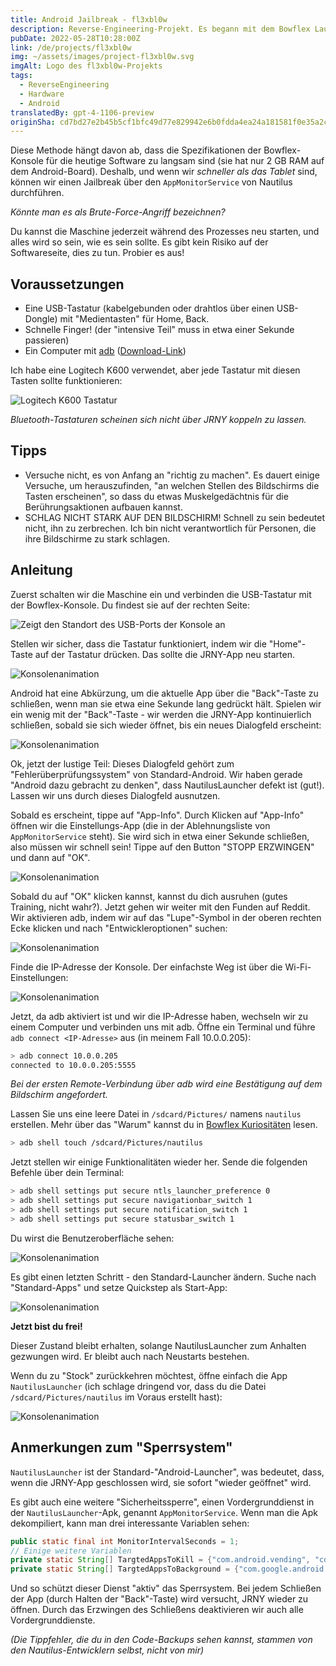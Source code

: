 ```yaml
---
title: Android Jailbreak - fl3xbl0w
description: Reverse-Engineering-Projekt. Es begann mit dem Bowflex Laufband 22, wurde aber auf jede von Nautilus Inc. verkaufte Android-Maschine (Nautilus, Bowflex, Schwinn) verallgemeinert.
pubDate: 2022-05-28T10:28:00Z
link: /de/projects/fl3xbl0w
img: ~/assets/images/project-fl3xbl0w.svg
imgAlt: Logo des fl3xbl0w-Projekts
tags:
  - ReverseEngineering
  - Hardware
  - Android
translatedBy: gpt-4-1106-preview
originSha: cd7bd27e2b45b5cf1bfc49d77e829942e6b0fdda4ea24a181581f0e35a2ca8ef
---
```



Diese Methode hängt davon ab, dass die Spezifikationen der Bowflex-Konsole für die heutige Software zu langsam sind (sie hat nur 2 GB RAM auf dem Android-Board). Deshalb, und wenn wir _schneller als das Tablet_ sind, können wir einen Jailbreak über den `AppMonitorService` von Nautilus durchführen.

_Könnte man es als Brute-Force-Angriff bezeichnen?_

Du kannst die Maschine jederzeit während des Prozesses neu starten, und alles wird so sein, wie es sein sollte. Es gibt kein Risiko auf der Softwareseite, dies zu tun. Probier es aus!

## Voraussetzungen

- Eine USB-Tastatur (kabelgebunden oder drahtlos über einen USB-Dongle) mit "Medientasten" für Home, Back.
- Schnelle Finger! (der "intensive Teil" muss in etwa einer Sekunde passieren)
- Ein Computer mit [adb](https://developer.android.com/studio/command-line/adb) ([Download-Link](https://developer.android.com/studio/releases/platform-tools))

Ich habe eine Logitech K600 verwendet, aber jede Tastatur mit diesen Tasten sollte funktionieren:

<Image src={LogiKeys} alt="Logitech K600 Tastatur" format="webp" />

_Bluetooth-Tastaturen scheinen sich nicht über JRNY koppeln zu lassen._

## Tipps

- Versuche nicht, es von Anfang an "richtig zu machen". Es dauert einige Versuche, um herauszufinden, "an welchen Stellen des Bildschirms die Tasten erscheinen", so dass du etwas Muskelgedächtnis für die Berührungsaktionen aufbauen kannst.
- SCHLAG NICHT STARK AUF DEN BILDSCHIRM! Schnell zu sein bedeutet nicht, ihn zu zerbrechen. Ich bin nicht verantwortlich für Personen, die ihre Bildschirme zu stark schlagen.

## Anleitung

Zuerst schalten wir die Maschine ein und verbinden die USB-Tastatur mit der Bowflex-Konsole. Du findest sie auf der rechten Seite:

<Image
  src={ConsoleUSB}
  alt="Zeigt den Standort des USB-Ports der Konsole an"
  format="webp"
/>

Stellen wir sicher, dass die Tastatur funktioniert, indem wir die "Home"-Taste auf der Tastatur drücken. Das sollte die JRNY-App neu starten.

<Image src={Console01} alt="Konsolenanimation" format="webp" />

Android hat eine Abkürzung, um die aktuelle App über die "Back"-Taste zu schließen, wenn man sie etwa eine Sekunde lang gedrückt hält.
Spielen wir ein wenig mit der "Back"-Taste - wir werden die JRNY-App kontinuierlich schließen, sobald sie sich wieder öffnet, bis ein neues Dialogfeld erscheint:

<Image src={Console02} alt="Konsolenanimation" format="webp" />

Ok, jetzt der lustige Teil: Dieses Dialogfeld gehört zum "Fehlerüberprüfungssystem" von Standard-Android. Wir haben gerade "Android dazu gebracht zu denken", dass NautilusLauncher defekt ist (gut!). Lassen wir uns durch dieses Dialogfeld ausnutzen.

Sobald es erscheint, tippe auf "App-Info". Durch Klicken auf "App-Info" öffnen wir die Einstellungs-App (die in der Ablehnungsliste von `AppMonitorService` steht). Sie wird sich in etwa einer Sekunde schließen, also müssen wir schnell sein! Tippe auf den Button "STOPP ERZWINGEN" und dann auf "OK".

<Image src={Console03} alt="Konsolenanimation" format="webp" />

Sobald du auf "OK" klicken kannst, kannst du dich ausruhen (gutes Training, nicht wahr?). Jetzt gehen wir weiter mit den Funden auf Reddit. Wir aktivieren adb, indem wir auf das "Lupe"-Symbol in der oberen rechten Ecke klicken und nach "Entwickleroptionen" suchen:

<Image src={Console04} alt="Konsolenanimation" format="webp" />

Finde die IP-Adresse der Konsole. Der einfachste Weg ist über die Wi-Fi-Einstellungen:

<Image src={Console05} alt="Konsolenanimation" format="webp" />

Jetzt, da adb aktiviert ist und wir die IP-Adresse haben, wechseln wir zu einem Computer und verbinden uns mit adb. Öffne ein Terminal und führe `adb connect <IP-Adresse>` aus (in meinem Fall 10.0.0.205):

```sh
> adb connect 10.0.0.205
connected to 10.0.0.205:5555
```

_Bei der ersten Remote-Verbindung über adb wird eine Bestätigung auf dem Bildschirm angefordert._

Lassen Sie uns eine leere Datei in `/sdcard/Pictures/` namens `nautilus` erstellen. Mehr über das "Warum" kannst du in [Bowflex Kuriositäten](/de/projects/fl3xbl0w/quirks) lesen.

```sh
> adb shell touch /sdcard/Pictures/nautilus
```

Jetzt stellen wir einige Funktionalitäten wieder her. Sende die folgenden Befehle über dein Terminal:

```sh
> adb shell settings put secure ntls_launcher_preference 0
> adb shell settings put secure navigationbar_switch 1
> adb shell settings put secure notification_switch 1
> adb shell settings put secure statusbar_switch 1
```

Du wirst die Benutzeroberfläche sehen:

<Image src={Console06} alt="Konsolenanimation" format="webp" />

Es gibt einen letzten Schritt - den Standard-Launcher ändern. Suche nach "Standard-Apps" und setze Quickstep als Start-App:

<Image src={Console07} alt="Konsolenanimation" format="webp" />

**Jetzt bist du frei!**

Dieser Zustand bleibt erhalten, solange NautilusLauncher zum Anhalten gezwungen wird. Er bleibt auch nach Neustarts bestehen.

Wenn du zu "Stock" zurückkehren möchtest, öffne einfach die App `NautilusLauncher` (ich schlage dringend vor, dass du die Datei `/sdcard/Pictures/nautilus` im Voraus erstellt hast):

<Image src={Console08} alt="Konsolenanimation" format="webp" />

## Anmerkungen zum "Sperrsystem"

`NautilusLauncher` ist der Standard-"Android-Launcher", was bedeutet, dass, wenn die JRNY-App geschlossen wird, sie sofort "wieder geöffnet" wird.

Es gibt auch eine weitere "Sicherheitssperre", einen Vordergrunddienst in der `NautilusLauncher`-Apk, genannt `AppMonitorService`. Wenn man die Apk dekompiliert, kann man drei interessante Variablen sehen:

```java
public static final int MonitorIntervalSeconds = 1;
// Einige weitere Variablen
private static String[] TargtedAppsToKill = {"com.android.vending", "com.android.settings", "com.android.chrome", "com.google.android.gm", "com.google.android.youtube"};
private static String[] TargtedAppsToBackground = {"com.google.android.googlequicksearchbox:interactor", "com.google.android.googlequicksearchbox:search", "com.google.android.googlequicksearchbox", "com.android.launcher3", "com.google.android.inputmethod.latin"};
```

Und so schützt dieser Dienst "aktiv" das Sperrsystem. Bei jedem Schließen der App (durch Halten der "Back"-Taste) wird versucht, JRNY wieder zu öffnen. Durch das Erzwingen des Schließens deaktivieren wir auch alle Vordergrunddienste.

_(Die Tippfehler, die du in den Code-Backups sehen kannst, stammen von den Nautilus-Entwicklern selbst, nicht von mir)_
